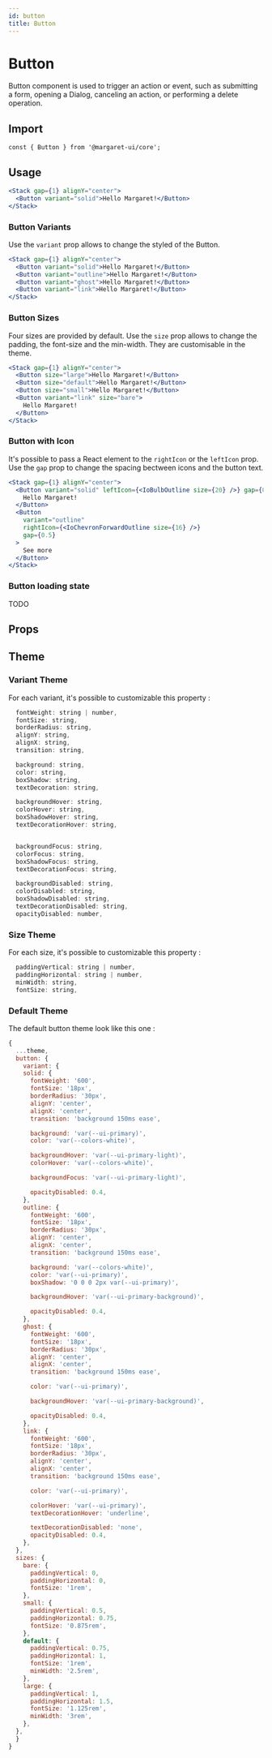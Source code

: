 ```yaml
---
id: button
title: Button
---
```



# Button

Button component is used to trigger an action or event, such as submitting a form, opening a Dialog, canceling an action, or performing a delete operation.

## Import

```shell
const { Button } from '@margaret-ui/core';
```

## Usage

```jsx live
<Stack gap={1} alignY="center">
  <Button variant="solid">Hello Margaret!</Button>
</Stack>
```

### Button Variants

Use the `variant` prop allows to change the styled of the Button.

```jsx live
<Stack gap={1} alignY="center">
  <Button variant="solid">Hello Margaret!</Button>
  <Button variant="outline">Hello Margaret!</Button>
  <Button variant="ghost">Hello Margaret!</Button>
  <Button variant="link">Hello Margaret!</Button>
</Stack>
```

### Button Sizes

Four sizes are provided by default. Use the `size` prop allows to change the padding, the font-size and the min-width. They are customisable in the theme.

```jsx live
<Stack gap={1} alignY="center">
  <Button size="large">Hello Margaret!</Button>
  <Button size="default">Hello Margaret!</Button>
  <Button size="small">Hello Margaret!</Button>
  <Button variant="link" size="bare">
    Hello Margaret!
  </Button>
</Stack>
```

### Button with Icon

It's possible to pass a React element to the `rightIcon` or the `leftIcon` prop. Use the `gap` prop to change the spacing bectween icons and the button text.

```jsx live
<Stack gap={1} alignY="center">
  <Button variant="solid" leftIcon={<IoBulbOutline size={20} />} gap={0.5}>
    Hello Margaret!
  </Button>
  <Button
    variant="outline"
    rightIcon={<IoChevronForwardOutline size={16} />}
    gap={0.5}
  >
    See more
  </Button>
</Stack>
```

### Button loading state

TODO

## Props

<Props>
  <Props.Prop
    name="variant"
    type={`"solid" | "outline" | "ghost" | "link" | string`}
  />
  <Props.Prop
    name="size"
    type={`"bare" | "small" | "default" | "large" | string`}
  />
  <Props.Prop name="leftIcon" type="ReactNode" />
  <Props.Prop name="rightIcon" type="ReactNode" />
  <Props.Prop name="disabled" type="boolean" />
  <Props.Prop name="onClick" type="function" />
</Props>

## Theme

### Variant Theme

For each variant, it's possible to customizable this property :

```javascript
  fontWeight: string | number,
  fontSize: string,
  borderRadius: string,
  alignY: string,
  alignX: string,
  transition: string,

  background: string,
  color: string,
  boxShadow: string,
  textDecoration: string,

  backgroundHover: string,
  colorHover: string,
  boxShadowHover: string,
  textDecorationHover: string,


  backgroundFocus: string,
  colorFocus: string,
  boxShadowFocus: string,
  textDecorationFocus: string,

  backgroundDisabled: string,
  colorDisabled: string,
  boxShadowDisabled: string,
  textDecorationDisabled: string,
  opacityDisabled: number,
```

### Size Theme

For each size, it's possible to customizable this property :

```javascript
  paddingVertical: string | number,
  paddingHorizontal: string | number,
  minWidth: string,
  fontSize: string,
```

### Default Theme

The default button theme look like this one :

```javascript
{
  ...theme,
  button: {
    variant: {
    solid: {
      fontWeight: '600',
      fontSize: '18px',
      borderRadius: '30px',
      alignY: 'center',
      alignX: 'center',
      transition: 'background 150ms ease',

      background: 'var(--ui-primary)',
      color: 'var(--colors-white)',

      backgroundHover: 'var(--ui-primary-light)',
      colorHover: 'var(--colors-white)',

      backgroundFocus: 'var(--ui-primary-light)',

      opacityDisabled: 0.4,
    },
    outline: {
      fontWeight: '600',
      fontSize: '18px',
      borderRadius: '30px',
      alignY: 'center',
      alignX: 'center',
      transition: 'background 150ms ease',

      background: 'var(--colors-white)',
      color: 'var(--ui-primary)',
      boxShadow: '0 0 0 2px var(--ui-primary)',

      backgroundHover: 'var(--ui-primary-background)',

      opacityDisabled: 0.4,
    },
    ghost: {
      fontWeight: '600',
      fontSize: '18px',
      borderRadius: '30px',
      alignY: 'center',
      alignX: 'center',
      transition: 'background 150ms ease',

      color: 'var(--ui-primary)',

      backgroundHover: 'var(--ui-primary-background)',

      opacityDisabled: 0.4,
    },
    link: {
      fontWeight: '600',
      fontSize: '18px',
      borderRadius: '30px',
      alignY: 'center',
      alignX: 'center',
      transition: 'background 150ms ease',

      color: 'var(--ui-primary)',

      colorHover: 'var(--ui-primary)',
      textDecorationHover: 'underline',

      textDecorationDisabled: 'none',
      opacityDisabled: 0.4,
    },
  },
  sizes: {
    bare: {
      paddingVertical: 0,
      paddingHorizontal: 0,
      fontSize: '1rem',
    },
    small: {
      paddingVertical: 0.5,
      paddingHorizontal: 0.75,
      fontSize: '0.875rem',
    },
    default: {
      paddingVertical: 0.75,
      paddingHorizontal: 1,
      fontSize: '1rem',
      minWidth: '2.5rem',
    },
    large: {
      paddingVertical: 1,
      paddingHorizontal: 1.5,
      fontSize: '1.125rem',
      minWidth: '3rem',
    },
  },
  }
}
```
